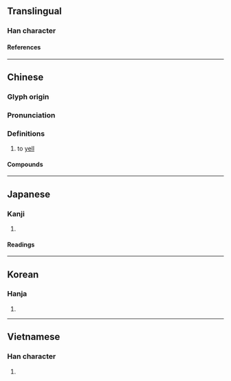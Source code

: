 {{character info/new}}
{{character info/new|0x2F83B}}
==Translingual==

===Han character===
{{Han char|rn=30|rad=口|as=03|sn=6|four=62032|canj=RVI|ids=⿰口幺,⿰口么}}

====References====
{{Han ref|kx=0174.200|dkj=03283|dj=0387.130|hdz=10584.120|uh=5406}}

----

==Chinese==
{{zh-forms}}

===Glyph origin===
{{Han etym}}

===Pronunciation===
{{zh-pron
|m=yāo
|c=jiu1
|mn=ml:iau/qz,xm,zz:io
|oc=y
|cat=v
}}

===Definitions===
{{zh-hanzi}}

# to [[yell]]

====Compounds====
{{zh-der|大吆小喝|喝五吆三|喝吆|吆三喝四|吆五喝六|大聲吆喝|吆喝|吆呼}}

----

==Japanese==

===Kanji===
{{ja-kanji|grade=|rs=口03}}

# {{rfdef|ja|sort=口03}}

====Readings====
{{ja-readings
|on=よう
|kun=こえ, こごえ
}}

----

==Korean==

===Hanja===
{{ko-hanja|요}}

# {{rfdef|ko|sort=口03}}

----

==Vietnamese==

===Han character===
{{vi-readings|reading=yêu|rs=口03}}

# {{rfdef|vi}}
